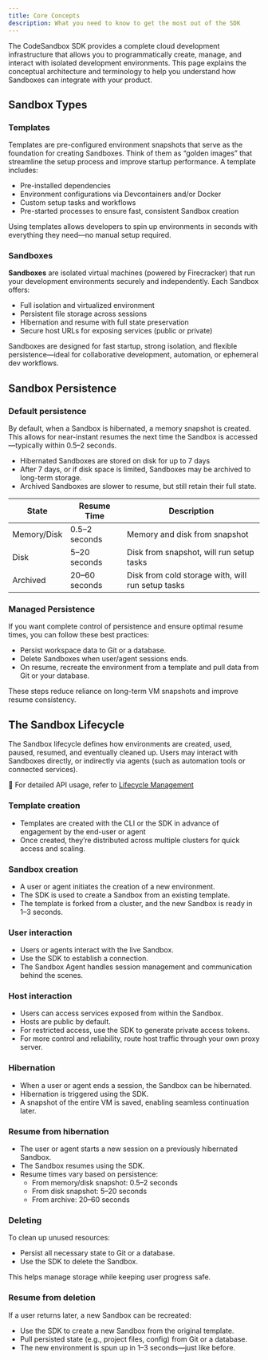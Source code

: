 ```yaml
---
title: Core Concepts
description: What you need to know to get the most out of the SDK
---
```



<Hero
  title="Core Concepts"
  subtitle="What you need to know to get the most out of the SDK"
/>

The CodeSandbox SDK provides a complete cloud development infrastructure that allows you to programmatically create, manage, and interact with isolated development environments. This page explains the conceptual architecture and terminology to help you understand how Sandboxes can integrate with your product.

## Sandbox Types

### Templates

Templates are pre-configured environment snapshots that serve as the foundation for creating Sandboxes. Think of them as “golden images” that streamline the setup process and improve startup performance. A template includes:

- Pre-installed dependencies
- Environment configurations via Devcontainers and/or Docker
- Custom setup tasks and workflows
- Pre-started processes to ensure fast, consistent Sandbox creation

Using templates allows developers to spin up environments in seconds with everything they need—no manual setup required.

### Sandboxes

**Sandboxes** are isolated virtual machines (powered by Firecracker) that run your development environments securely and independently. Each Sandbox offers:

- Full isolation and virtualized environment
- Persistent file storage across sessions
- Hibernation and resume with full state preservation
- Secure host URLs for exposing services (public or private)

Sandboxes are designed for fast startup, strong isolation, and flexible persistence—ideal for collaborative development, automation, or ephemeral dev workflows.

## Sandbox Persistence

### Default persistence

By default, when a Sandbox is hibernated, a memory snapshot is created. This allows for near-instant resumes the next time the Sandbox is accessed—typically within 0.5–2 seconds.

- Hibernated Sandboxes are stored on disk for up to 7 days
- After 7 days, or if disk space is limited, Sandboxes may be archived to long-term storage.
- Archived Sandboxes are slower to resume, but still retain their full state.

| **State**   | **Resume Time** | **Description**                                   |
| ----------- | --------------- | ------------------------------------------------- |
| Memory/Disk | 0.5–2 seconds   | Memory and disk from snapshot                     |
| Disk        | 5–20 seconds    | Disk from snapshot, will run setup tasks          |
| Archived    | 20–60 seconds   | Disk from cold storage with, will run setup tasks |

### Managed Persistence

If you want complete control of persistence and ensure optimal resume times, you can follow these best practices:

- Persist workspace data to Git or a database.
- Delete Sandboxes when user/agent sessions ends.
- On resume, recreate the environment from a template and pull data from Git or your database.

These steps reduce reliance on long-term VM snapshots and improve resume consistency.

## The Sandbox Lifecycle

The Sandbox lifecycle defines how environments are created, used, paused, resumed, and eventually cleaned up. Users may interact with Sandboxes directly, or indirectly via agents (such as automation tools or connected services).

📘 For detailed API usage, refer to [Lifecycle Management](./manage-sandboxes)

### Template creation

- Templates are created with the CLI or the SDK in advance of engagement by the end-user or agent
- Once created, they’re distributed across multiple clusters for quick access and scaling.

### Sandbox creation

- A user or agent initiates the creation of a new environment.
- The SDK is used to create a Sandbox from an existing template.
- The template is forked from a cluster, and the new Sandbox is ready in 1–3 seconds.

### User interaction

- Users or agents interact with the live Sandbox.
- Use the SDK to establish a connection.
- The Sandbox Agent handles session management and communication behind the scenes.

### Host interaction

- Users can access services exposed from within the Sandbox.
- Hosts are public by default.
- For restricted access, use the SDK to generate private access tokens.
- For more control and reliability, route host traffic through your own proxy server.

### Hibernation

- When a user or agent ends a session, the Sandbox can be hibernated.
- Hibernation is triggered using the SDK.
- A snapshot of the entire VM is saved, enabling seamless continuation later.

### Resume from hibernation

- The user or agent starts a new session on a previously hibernated Sandbox.
- The Sandbox resumes using the SDK.
- Resume times vary based on persistence:
  - From memory/disk snapshot: 0.5–2 seconds
  - From disk snapshot: 5–20 seconds
  - From archive: 20–60 seconds

### Deleting

To clean up unused resources:

- Persist all necessary state to Git or a database.
- Use the SDK to delete the Sandbox.

This helps manage storage while keeping user progress safe.

### Resume from deletion

If a user returns later, a new Sandbox can be recreated:

- Use the SDK to create a new Sandbox from the original template.
- Pull persisted state (e.g., project files, config) from Git or a database.
- The new environment is spun up in 1–3 seconds—just like before.

